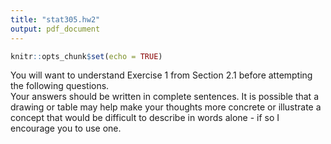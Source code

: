 ```yaml
---
title: "stat305.hw2"
output: pdf_document
---
```


```r
knitr::opts_chunk$set(echo = TRUE)
```

You will want to understand Exercise 1 from Section 2.1 before attempting the following questions.  
Your answers should be written in complete sentences.
It is possible that a drawing or table may help make your thoughts more concrete or illustrate a concept that would be difficult to describe in words alone - if so I encourage you to use one.

\begin{enumerate}

\item \textbf{Chapter 2, Section 3, Exercise 1 (page 47)}
\item \textbf{Chapter 2, Section 3, Exercise 5 (page 47)}
\item \textbf{Chapter 2, Section 4, Exercise 2 (page 56)}
\item \textbf{Chapter 2, Exercise 7 (page 65)}
\item \textbf{Chapter 2, Exercise 11 (page 65)}

\item \textbf{JMP Assignment.} 

   Computing is one of the most important parts of modern data analysis. A large part of data science simply wouldn't exist without the tools developed by scientists working at the intersections of computer science, mathematics, and statistics. 
   Because of that, there will inevitably be parts of this course where a statistical computing tools are needed. SAS and R are the two main languages used by statisticians, though Python, Julia, F\#, C++ and others are also common.
   SAS has a software called JMP ("Jump") that makes doing statistical analyses simpler - it is more powerful than Excel or your calculator but requires little in the sense of coding making the learning curve much lower. 
   We will be using it this semester. There are labs in Snedecor Hall with the software pre-installed, but it is free for students and I encourage you to download a copy for yourself using the link below.

   Download: \href{https://www.stat.iastate.edu/statistical-software}{https://www.stat.iastate.edu/statistical-software}

   In this problem, we will work through the tutorial found at \href{http://web.utk.edu/~cwiek/201Tutorials/}{http://web.utk.edu/$\sim$cwiek/201Tutorials/}. Download and install \texttt{JMP} or find a computer with it already installed. Once you have done this, complete the following sections from the the tutorial linked above. For each part, print and include the table or graph produced. (Note: You can save the plots/tables and combine them in a single document).

   \begin{enumerate}
      \item Creating a JMP data table
      \item Bar Chart
      \item Pie Chart
      \item Mosaic Plot
      \item Histogram and Box Plot
      \item Stem and Leaf Plot
      \item Side-by-Side Box Plots
      \item Calculating Summary Statistics of Quantitative Data
   \end{enumerate}

\end{enumerate}
